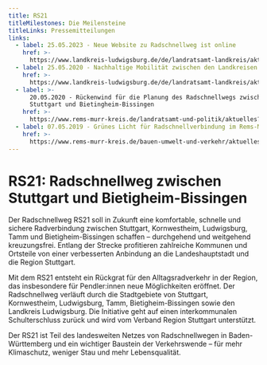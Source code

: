 ```yaml
---
title: RS21
titleMilestones: Die Meilensteine
titleLinks: Pressemitteilungen
links:
  - label: 25.05.2023 - Neue Website zu Radschnellweg ist online
    href: >-
      https://www.landkreis-ludwigsburg.de/de/landratsamt-landkreis/aktuelles/nachrichten/detail/neue-website-zu-radschnellweg-ist-online/
  - label: 25.05.2020 - Nachhaltige Mobilität zwischen den Landkreisen
    href: >-
      https://www.landkreis-ludwigsburg.de/de/landratsamt-landkreis/aktuelles/pressemitteilungen/detail/nachhaltige-mobilitaet-zwischen-den-landkreisen/
  - label: >-
      20.05.2020 - Rückenwind für die Planung des Radschnellwegs zwischen
      Stuttgart und Bietingheim-Bissingen
    href: >-
      https://www.rems-murr-kreis.de/landratsamt-und-politik/aktuelles?tx_hwnews_hwnews%5Baction%5D=show&tx_hwnews_hwnews%5Bcontroller%5D=Newsartikel&tx_hwnews_hwnews%5BnewsartikelId%5D=1321
  - label: 07.05.2019 - Grünes Licht für Radschnellverbindung im Rems-Murr-Kreis
    href: >-
      https://www.rems-murr-kreis.de/bauen-umwelt-und-verkehr/aktuelles/?tx_hwnews_hwnews%5BnewsartikelId%5D=1043&tx_hwnews_hwnews%5BcurrentPage%5D=2&tx_hwnews_hwnews%5Baction%5D=show&tx_hwnews_hwnews%5Bcontroller%5D=Newsartikel
---
```

# **RS21: Radschnellweg zwischen Stuttgart und Bietigheim-Bissingen**

Der Radschnellweg RS21 soll in Zukunft eine komfortable, schnelle und sichere Radverbindung zwischen Stuttgart, Kornwestheim, Ludwigsburg, Tamm und Bietigheim-Bissingen schaffen – durchgehend und weitgehend kreuzungsfrei. Entlang der Strecke profitieren zahlreiche Kommunen und Ortsteile von einer verbesserten Anbindung an die Landeshauptstadt und die Region Stuttgart.

Mit dem RS21 entsteht ein Rückgrat für den Alltagsradverkehr in der Region, das insbesondere für Pendler:innen neue Möglichkeiten eröffnet. Der Radschnellweg verläuft durch die Stadtgebiete von Stuttgart, Kornwestheim, Ludwigsburg, Tamm, Bietigheim-Bissingen sowie den Landkreis Ludwigsburg. Die Initiative geht auf einen interkommunalen Schulterschluss zurück und wird vom Verband Region Stuttgart unterstützt.

Der RS21 ist Teil des landesweiten Netzes von Radschnellwegen in Baden-Württemberg und ein wichtiger Baustein der Verkehrswende – für mehr Klimaschutz, weniger Stau und mehr Lebensqualität.
